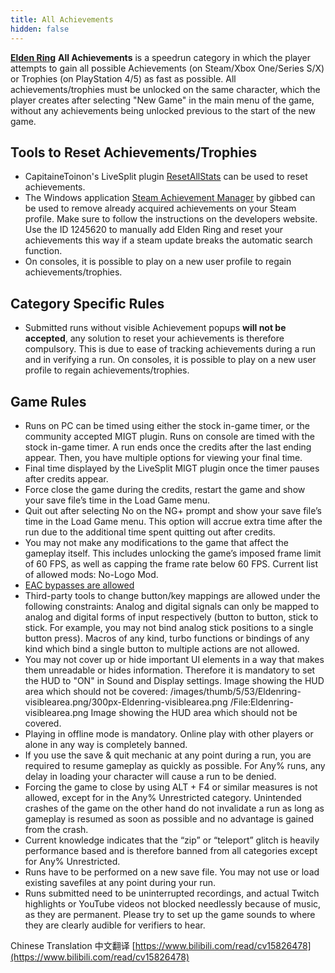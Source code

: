 ```yaml
---
title: All Achievements
hidden: false
---
```

[**Elden Ring**](/eldenring) **All Achievements** is a speedrun category in which the player attempts to gain all possible Achievements (on Steam/Xbox One/Series S/X) or Trophies (on PlayStation 4/5) as fast as possible. All achievements/trophies must be unlocked on the same character, which the player creates after selecting "New Game" in the main menu of the game, without any achievements being unlocked previous to the start of the new game.

## Tools to Reset Achievements/Trophies

- CapitaineToinon's LiveSplit plugin [ResetAllStats](https://github.com/CapitaineToinon/LiveSplit.ResetAllStats) can be used to reset achievements.
- The Windows application [Steam Achievement Manager](https://github.com/gibbed/SteamAchievementManager) by gibbed can be used to remove already acquired achievements on your Steam profile. Make sure to follow the instructions on the developers website. Use the ID 1245620 to manually add Elden Ring and reset your achievements this way if a steam update breaks the automatic search function.
- On consoles, it is possible to play on a new user profile to regain achievements/trophies.

## Category Specific Rules

- Submitted runs without visible Achievement popups **will not be accepted**, any solution to reset your achievements is therefore compulsory. This is due to ease of tracking achievements during a run and in verifying a run. On consoles, it is possible to play on a new user profile to regain achievements/trophies.

## Game Rules

- Runs on PC can be timed using either the stock in-game timer, or the community accepted MIGT plugin. Runs on console are timed with the stock in-game timer. A run ends once the credits after the last ending appear. Then, you have multiple options for viewing your final time.
- Final time displayed by the LiveSplit MIGT plugin once the timer pauses after credits appear.
- Force close the game during the credits, restart the game and show your save file’s time in the Load Game menu.
- Quit out after selecting No on the NG+ prompt and show your save file’s time in the Load Game menu. This option will accrue extra time after the run due to the additional time spent quitting out after credits.
- You may not make any modifications to the game that affect the gameplay itself. This includes unlocking the game’s imposed frame limit of 60 FPS, as well as capping the frame rate below 60 FPS. Current list of allowed mods: No-Logo Mod.
- [EAC bypasses are allowed](/eldenring/eac-bypass/)
- Third-party tools to change button/key mappings are allowed under the following constraints: Analog and digital signals can only be mapped to analog and digital forms of input respectively (button to button, stick to stick. For example, you may not bind analog stick positions to a single button press). Macros of any kind, turbo functions or bindings of any kind which bind a single button to multiple actions are not allowed.
- You may not cover up or hide important UI elements in a way that makes them unreadable or hides information. Therefore it is mandatory to set the HUD to "ON" in Sound and Display settings. Image showing the HUD area which should not be covered: /images/thumb/5/53/Eldenring-visiblearea.png/300px-Eldenring-visiblearea.png /File:Eldenring-visiblearea.png Image showing the HUD area which should not be covered.
- Playing in offline mode is mandatory. Online play with other players or alone in any way is completely banned.
- If you use the save & quit mechanic at any point during a run, you are required to resume gameplay as quickly as possible. For Any% runs, any delay in loading your character will cause a run to be denied.
- Forcing the game to close by using ALT + F4 or similar measures is not allowed, except for in the Any% Unrestricted category. Unintended crashes of the game on the other hand do not invalidate a run as long as gameplay is resumed as soon as possible and no advantage is gained from the crash.
- Current knowledge indicates that the “zip” or “teleport” glitch is heavily performance based and is therefore banned from all categories except for Any% Unrestricted.
- Runs have to be performed on a new save file. You may not use or load existing savefiles at any point during your run.
- Runs submitted need to be uninterrupted recordings, and actual Twitch highlights or YouTube videos not blocked needlessly because of music, as they are permanent. Please try to set up the game sounds to where they are clearly audible for verifiers to hear.

Chinese Translation 中文翻译 [https://www.bilibili.com/read/cv15826478](https://www.bilibili.com/read/cv15826478)